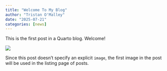 ```yaml
---
title: "Welcome To My Blog"
author: "Tristan O'Malley"
date: "2025-07-21"
categories: [news]
---
```


This is the first post in a Quarto blog. Welcome!

![](thumbnail.jpg)

Since this post doesn't specify an explicit `image`, the first image in the post will be used in the listing page of posts.
